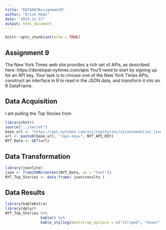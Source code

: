```yaml
---
title: "DATA607Assignment9"
author: "Erick Hadi"
date: "2024-11-17"
output: html_document
---
```


```r
knitr::opts_chunk$set(echo = TRUE)
```

## Assignment 9 

The New York Times web site provides a rich set of APIs, as described here: https://developer.nytimes.com/apis
You’ll need to start by signing up for an API key.
Your task is to choose one of the New York Times APIs, construct an interface in R to read in the JSON data, and
transform it into an R DataFrame.


## Data Acquisition

I am pulling the Top Stories from
```r
library(httr)
source("../secret")
base_url <- "https://api.nytimes.com/svc/topstories/v2/automobiles.json"
url <- paste0(base_url, "?api-key=", NYT_API_KEY)
NYT_Data <- GET(url)
```


## Data Transformation

```r
library(jsonlite)
json <- fromJSON(content(NYT_Data, as = "text"))
NYT_Top_Stories <- data.frame( json$results )
```


## Data Results

```r
library(kableExtra)
library(dplyr)
NYT_Top_Stories %>%
                kable() %>%
                kable_styling(bootstrap_options = c("striped", "hover", "responsive"))
```


